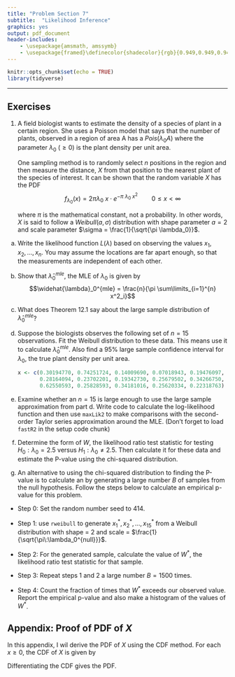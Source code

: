 ```yaml
---
title: "Problem Section 7"
subtitle:  "Likelihood Inference"
graphics: yes
output: pdf_document
header-includes:
    - \usepackage{amsmath, amssymb}
    - \usepackage{framed}\definecolor{shadecolor}{rgb}{0.949,0.949,0.949}
---
```


```r
knitr::opts_chunk$set(echo = TRUE)
library(tidyverse)

```

\begin{shaded}

\textbf{Learning Outcomes}

The problems are designed to build conceptual understanding and problem-solving skills. The emphasis is on learning to find, evaluate and build confidence. The specific tasks include: 

  
   - Perform inference using the large sample distribution of the MLE
   
   - Calculate the likelihood ratio test statistic for significance testing 
   
   - Back up and support work with relevant explanations


\end{shaded}

* * *

## Exercises 


1. A field biologist wants to estimate the density of a species of plant in a certain region. She uses a Poisson model that says that the number of plants, observed in a region of area A has a $Pois(\lambda_0 A)$ where the parameter $\lambda_0 \:(\geq 0)$ is the plant density per unit area.

    One sampling method is to randomly select $n$ positions in the region and then measure the distance, $X$ from that position to the nearest plant of the species of interest. It can be shown\footnote{see the Appendix} that the random variable $X$ has the PDF
    $$f_{\lambda_0}(x) = 2 \pi  \lambda_0\: x \cdot e^ {-\pi \:\lambda_0\:x^2} \qquad 0 \leq x < \infty$$
    
    where $\pi$ is the mathematical constant, not a probability. In other words,\footnote{Type "?weibull"  in the Console to see the general form of the PDF} $X$ is said to follow a $Weibull(a, \sigma)$ distribution with shape parameter $a = 2$ and scale parameter $\sigma = \frac{1}{\sqrt{\pi \lambda_0}}$. 
    
a. Write the likelihood function $L(\lambda)$ based on observing the values $x_1, x_2, \dots, x_n$. You may assume the locations are far apart enough, so that the measurements are independent of each other.

b. Show that $\widehat{\lambda}_0^{mle}$, the MLE of $\lambda_0$ is given by
    $$\widehat{\lambda}_0^{mle} = \frac{n}{\pi \sum\limits_{i=1}^{n} x^2_i}$$

    \emph{Note: the numerator of the MLE is the number of plants observed while the denominator is the total area inspected to find them. So this estimator is the average plant density. Nice!}
    
c. What does Theorem 12.1 say about the large sample distribution of $\widehat{\lambda}_0^{mle}$?

d. Suppose the biologists observes the following set of $n = 15$ observations. Fit the Weibull distribution to these data. This means use it to calculate $\widehat{\lambda}_0^{mle}$. Also find a 95% large sample confidence interval for $\lambda_0$, the true plant density per unit area. 

    ```r
    x <- c(0.30194770, 0.74251724, 0.14009690, 0.07018943, 0.19476097,
           0.28164094, 0.23702201, 0.19342730, 0.25679502, 0.34266750, 
           0.62550593, 0.25828593, 0.34181016, 0.25620334, 0.22318763)
    
     
    ```


e. Examine whether an $n=15$ is large enough to use the large sample approximation from part d. Write code to calculate the log-likelihood function and then use `maxLik2` to make comparisons with the second-order Taylor series approximation around the MLE. (Don't forget to load `fastR2` in the setup code chunk)

f. Determine the form of $W$, the likelihood ratio test statistic for testing $H_0: \lambda_0 = 2.5$ versus $H_1: \lambda_0 \neq 2.5$. Then calculate it for these data and estimate the P-value using the chi-squared distribution. 

g.  An alternative to using the chi-squared distribution to finding the P-value is to calculate an \textbf{empirical P-value} by generating a large number $B$ of samples from the null hypothesis. Follow the steps below to calculate an empirical p-value for this problem. 

   - Step 0: Set the random number seed to 414.
   
   - Step 1: use `rweibull` to generate $x^{\ast}_1, x^{\ast}_2, \dots, x^{\ast}_{15}$ from a Weibull distribution with shape = 2 and scale = $\frac{1}{\sqrt{\pi\:\lambda_0^{null}}}$.        
   
   - Step 2: For the generated sample, calculate the value of $W^{\ast}$, the likelihood ratio test statistic for that sample. 
   
   - Step 3: Repeat steps 1 and 2 a large number $B = 1500$ times.
   
   - Step 4: Count the fraction of times that $W^{\ast}$ exceeds our observed value. Report the empirical p-value and also make a histogram of the values of $W^{\ast}$. 


## Appendix: Proof of PDF of $X$

In this appendix, I wil derive the PDF of $X$ using the CDF method. For each $x \geq 0$,
the CDF of $X$ is given by
\begin{align*}
P(X \leq x) &= 1 - P(X > x ), \\
&= 1 - P(\mbox{no plants of the species within radius of x}), \\
& = 1 - dpois(x = 0, \lambda = \lambda_0\:\pi\:x^2), \\
&= 1 - \frac{ e^{-\lambda_0\:\pi\:x^2} (\lambda_0\:\pi\:x^2)^{0}}{0!}, \\
&= 1 - e^{-\lambda_0\:\pi\:x^2}
\end{align*}

Differentiating the CDF gives the PDF.

<!---
2. Suppose $X$ is a discrete random variable with PMF $f(x)$ indexed by a parameter $\theta$as shown below. 
\begin{table}[h]
\centering
\begin{tabular}{ccccc} 
& $x=1$ & $x=2$ & $x=3$ & $x=4$ \\ \hline
$\theta_0$ & 1/3 & 1/6 & 1/12 & 5/12 \\
$\theta_1$ & 1/2 & 1/4 & 1/6 & 1/12 \\ \hline \\ 
$W$ &  &   &  &  \\ \hline
\end{tabular}
\end{table}

a. Say we want to test $H_0:\theta=\theta_0^{null}$ versus $H_1:\theta \neq \theta_0^{null}$. Calculate the likelihood ratio statistic 
$$W= 2 \ln \left[ \frac{L(\widehat{\theta}_0^{mle})}{L(\theta_0^{null})} \right]$$ 
for for each value of $x$ and write it in the last row of the table. (Hint: The parameter $\theta$ can only take two values, so you can find the MLE fairly easily)

b. Write the sampling distribution of $W$ assuming $H_0$ is true. (Hint: $W$ is a discrete random variable) 

c. Suppose we observe $x=3$. Calculate the P-value. What should we conclude at a 0.05 level of significance?

--->